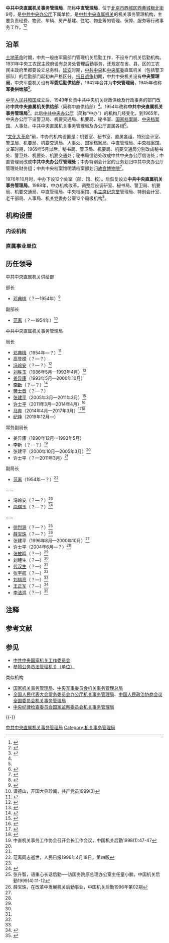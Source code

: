 {{Infobox PRCG
|中共机构名称=中共中央直属机关事务管理局
|标志1=Danghui.svg
|职位1=局长
|人员1=[[纪峥|纪峥]]
|职位2=
|人员2=
|成立时间=
|上级机构=[[中共中央办公厅|中共中央办公厅]]
|机构类型=[[中共中央办公厅|中共中央办公厅]]下属单位
|行政级别=副部级
|组织法规=
|编制人数=
|地址1=[[北京市|北京市]][[西城区|西城区]][[西黄城根北街|西黄城根北街]]9号<ref>{{Cite web|url=http://www.chinagwy.org/html/kszc/gj/201702/42_185938.html|title=2017年国考中央办公厅面试和专业考试公告|accessdate=2018-03-23|date=2017-02-08|publisher=公考资讯网|archive-date=2020-11-04|archive-url=https://web.archive.org/web/20201104101303/http://www.chinagwy.org/html/kszc/gj/201702/42_185938.html|dead-url=no}}</ref>
|邮编1=
|电话1=
|官网1=
|A={{中国国徽}} [[中华人民共和国国务院|国务院]]
|a=[[国家机关事务管理局|国家机关事务管理局]]
|B={{中国军徽}} [[中央军事委员会|中央军委]]
|b=[[中央军委机关事务管理总局|中央军委机关事务管理总局]]
}}

'''中共中央直属机关事务管理局'''，简称'''中直管理局'''，位于[[北京市|北京市]][[西城区|西城区]][[西黄城根北街|西黄城根北街]]9号，是[[中共中央办公厅|中共中央办公厅]]下属单位，是[[中共中央直属机构|中共中央直属机关]]的机关事务管理机构，主要负责经费、物资、车辆、房产基建、住宅、物业等的管理、保障、服务等行政事务工作。<ref name="gonggao">{{Cite web|url=http://www.eol.cn/sydw_7994/20091231/t20091231_436572.shtml|title=中共中央直属机关事务管理局公开招聘|accessdate=2018-03-22|date=2009-12-31|publisher=中国教育在线|archive-date=2020-11-16|archive-url=https://web.archive.org/web/20201116033207/https://www.eol.cn/sydw_7994/20091231/t20091231_436572.shtml|dead-url=no}}</ref><ref>{{Cite web|url=http://mt.sohu.com/20151223/n432328180.shtml|title=2016中共中央直属机关事务管理局事业单位招聘8人|accessdate=2018-03-22|date=2015-12-23|publisher=搜狐|archive-date=2019-05-12|archive-url=https://web.archive.org/web/20190512175630/http://mt.sohu.com/20151223/n432328180.shtml|dead-url=no}}</ref>

==沿革==
[[土地革命|土地革命]]时期，中共一般由军需部门管理机关后勤工作，不设专门机关后勤机构。1931年中央工农民主政府设有总务处管理后勤事务，还规定在省、县、区的工农民主政府里都要设立总务科。[[延安市|延安]]时期，[[中国共产党中央委员会|中共中央]]和[[中央军事委员会|中央军委]]直属机关（包括警卫部队）的后勤部门起初未严格区分。[[中国抗日战争|抗日战争]]初期，中共中央机关设有'''中央管理局'''，中央军委机关设有'''军委后勤供给部'''，1942年合并为'''中央管理局'''，1945年改称'''军委供给部'''<ref name="fangwu">{{Cite web|url=http://www.defence.org.cn/article-13-40207.html|title=就“后勤”工作的认识|accessdate=2018-03-22|date=2006-11-29|publisher=全球防务|archive-date=2018-01-27|archive-url=https://web.archive.org/web/20180127083917/http://www.defence.org.cn/article-13-40207.html|dead-url=no}}</ref>。

[[中华人民共和国|中华人民共和国]]成立后，1949年负责中共中央机关财政供给及行政事务的部门改称'''中共中央直属机关供给部'''（简称中直供给部）<ref name=jianguo/>。1954年改称'''中共中央直属机关事务管理局'''<ref name=fangwu/>。此后[[中共中央办公厅|中共中央办公厅]]（简称“中办”）的机构几经变化，到1965年，中央办公厅下设警卫局、机要交通局、机要局、秘书室、[[中央档案馆|国家档案局]]、[[中央档案馆|中央档案馆]]、人事处，中共中央直属机关事务管理局及办公厅直属各组<ref name="jianguo">{{Cite web|url=http://www.hprc.org.cn/gsw/detail_zzslk.jsp?channelid=75034&record=1633|title=中国共产党组织史资料 第五卷 第一编　中国共产党中央组织机构 第二章　中共中央工作机构|accessdate=2017-11-01|publisher=中华人民共和国国史网|archive-date=2017-11-07|archive-url=https://web.archive.org/web/20171107005412/http://www.hprc.org.cn/gsw/detail_zzslk.jsp?channelid=75034&record=1633|dead-url=no}}</ref>。

“[[文化大革命|文化大革命]]”前，中办的机构设置是：机要室、秘书室、直属各组、特别会计室、警卫局、机要局、机要交通局、人事处、国家档案局、中直管理局、[[中央档案馆|中央档案馆]]。文革时期，1969年5月以后，秘书局、警卫局、机要局、机要交通局分别改成秘书处、警卫处、机要处、机要交通处；秘书局信访处改成中共中央办公厅信访处；中直管理局改成'''中共中央办公厅管理处'''；中办特别会计室的业务划归中共中央办公厅管理处财务组；中共中央档案馆明清档案部划归[[故宫博物院|故宫博物院]]<ref name="wg">{{Cite web|url=http://www.hprc.org.cn/gsw/detail_zzslk.jsp?channelid=75034&record=1875|title=中国共产党组织史资料 第六卷 第一编　中国共产党中央组织机构 第二章　中共中央工作机构|accessdate=2017-11-01|publisher=中华人民共和国国史网|archive-date=2017-11-07|archive-url=https://web.archive.org/web/20171107005920/http://www.hprc.org.cn/gsw/detail_zzslk.jsp?channelid=75034&record=1875|dead-url=no}}</ref>。

1976年10月时，中办下设12个处室（部、馆、校）。后恢复设立'''中共中央直属机关事务管理局'''。1988年，中办机构改革。调整后设调研室、秘书局、警卫局、机要局、机要交通局、中直管理局、中央档案馆、[[毛主席纪念堂|毛主席纪念堂]]管理局、特别会计室、老干部局、人事局、机关党委办公室12个局级机构<ref name="qiliu">{{Cite web|url=http://www.hprc.org.cn/gsw/detail_zzslk.jsp?channelid=75034&record=1978|title=中国共产党组织史资料 第七卷 第一编　中国共产党中央组织机构 第二章　中共中央工作机构|accessdate=2017-11-01|publisher=中华人民共和国国史网|archivedate=2017-11-07|archiveurl=https://web.archive.org/web/20171107005728/http://www.hprc.org.cn/gsw/detail_zzslk.jsp?channelid=75034&record=1978|dead-url=no}}</ref>。

==机构设置==
=== 内设机构 ===
{{columns-list|2|
* 办公室<ref>{{cite web|url=http://www.zgdazxw.com.cn/news/2017-10/25/content_205606.htm|title=忠诚坚守的“档案工匠”|accessdate=2017-10-25|author=郭汝爽|date=2017-09-21|journal=中国档案|issue=总第3121期|page=第四版|archive-date=2020-11-04|archive-url=https://web.archive.org/web/20201104100433/http://www.zgdazxw.com.cn/news/2017-10/25/content_205606.htm|dead-url=no}}</ref><ref name="nv" />
*资产处<ref name=elysmsh/>
*人事处<ref name=elysmsh/>
*政策法规处<ref name="elysmsh">{{Cite web|url=http://gongwuyuan.eol.cn/lxgwy/201407/t20140728_1156322.shtml|title=中央办公厅2014年公开遴选公务员面试公告|accessdate=2018-03-24|date=2014-07-28|publisher=中国教育在线|archive-date=2020-11-08|archive-url=https://web.archive.org/web/20201108074632/https://gongwuyuan.eol.cn/lxgwy/201407/t20140728_1156322.shtml|dead-url=no}}</ref>
* 服务接待办公室<ref>{{Cite journal|title=行政管理视阈下公务接待工作初探|author=陈卫民、李剑|journal=江西社会科学|issue=7|year=2007}}</ref><ref name=elljyw/>
* 财务管理办公室<ref>{{Cite web|url=http://www.xnai.edu.cn/body2015.jsp?id=3320|title=2017年中直机关财务负责人高级业务研修班在我院成功举办|accessdate=2018-03-23|date=2017-11-19|publisher=厦门国家会计学院|archiveurl=https://web.archive.org/web/20180127083932/http://www.xnai.edu.cn/body2015.jsp?id=3320|archivedate=2018-01-27|dead-url=yes}}</ref>
* 行政管理处<ref>{{Cite journal|title=办公用品信息化管理推进节约型机关建设|author=苏国良|journal=中国机关后勤|issue=3|year=2009}}</ref>
* 会计管理处<ref>{{cite web|url=http://money.163.com/13/0502/10/8TS44V4400253B0H.html|title=内部控制——廉洁高效政府的“免疫系统”|accessdate=2018-03-23|date=2013-05-02|publisher=网易|archiveurl=https://web.archive.org/web/20180105233538/http://money.163.com/13/0502/10/8TS44V4400253B0H.html|archivedate=2018-01-05|dead-url=yes}}</ref>
* 基建投资管理处<ref name=nv/><ref name=elljyw/>
* 房地产管理处<ref name="nv">{{Cite web|url=http://www.cwu.edu.cn/zhxw/19718.htm|title=中直管理局领导来校调研|accessdate=2018-03-22|date=2015-11-11|publisher=中华女子学院|archive-date=2019-05-13|archive-url=https://web.archive.org/web/20190513023609/http://www.cwu.edu.cn/zhxw/19718.htm|dead-url=no}}</ref>
*后勤改革与业务指导处<ref>{{Cite web|url=http://news.enorth.com.cn/system/2013/10/16/011378241.shtml|title=2014年国家公考网友点击最热50职位|accessdate=2018-03-23|date=2013-10-16|publisher=北方网|archive-date=2020-11-04|archive-url=https://web.archive.org/web/20201104110915/http://news.enorth.com.cn/system/2013/10/16/011378241.shtml|dead-url=no}}</ref>
*[[新六所|万寿路管理处]]<ref name="elljyw">{{Cite web|url=http://news.sohu.com/20091015/n267382549.shtml|title=2010国考报名人数:中央办公厅(15日)|accessdate=2018-03-23|date=2009-10-15|publisher=搜狐|archive-date=2020-11-04|archive-url=https://web.archive.org/web/20201104072314/http://news.sohu.com/20091015/n267382549.shtml|dead-url=no}}</ref>
*中共中央直属机关人口和计划生育委员会办公室<ref name="sange">{{Cite web|url=http://news.sohu.com/20100824/n274435570.shtml|title=努力做到“三个明确”　推动“三型”中心创建|accessdate=2018-03-23|date=2010-08-24|publisher=搜狐|archive-date=2019-05-13|archive-url=https://web.archive.org/web/20190513181019/http://news.sohu.com/20100824/n274435570.shtml|dead-url=no}}</ref>
*中共中央直属机关爱国卫生运动委员会办公室<ref name=sange/>
* 中共中央直属机关绿化委员会办公室<ref name=sange/><ref>{{cite web|url=http://news.163.com/11/0916/17/7E3C90MF00014JB5.html|title=中直机关30年义务植树491万株|accessdate=2018-03-23|date=2011-09-16|publisher=网易|archive-date=2020-11-08|archive-url=https://web.archive.org/web/20201108073132/https://news.163.com/11/0916/17/7E3C90MF00014JB5.html|dead-url=no}}</ref>
*中共中央直属机关人民防空委员会办公室<ref name=sange/><ref>{{cite web|url=http://mt.sohu.com/20170707/n500336880.shtml|title=北京市民防局跨区联合支援通信演练纪实|accessdate=2013-03-23|author=|date=2017-07-07|publisher=搜狐|archive-date=2020-11-04|archive-url=https://web.archive.org/web/20201104113843/http://mt.sohu.com/20170707/n500336880.shtml|dead-url=no}}</ref>
*中共中央直属机关交通安全委员会办公室<ref name=sange/>
* 中共中央直属机关采购中心<ref>中直机关采购中心明确任务 努力开创集中采购工作新局面，中国政府采购2005年01期</ref>
* 中共中央直属机关审计室<ref name="elljyw" /><ref>{{Cite web|url=http://learning.sohu.com/20081022/n260185925.shtml|title=09公务员报名人数:中央办公厅（22日）|accessdate=2018-03-23|date=2008-10-22|publisher=搜狐|archive-date=2020-11-07|archive-url=https://web.archive.org/web/20201107153408/https://learning.sohu.com/20081022/n260185925.shtml|dead-url=no}}</ref>
* [[中共中央直属机关北戴河服务局|中共中央直属机关北戴河服务局（中共中央直属机关事务管理局北戴河接待办公室）]]<ref>{{cite web|url=http://www.zjkszjzx.com/main/content.php?id=2185|title=中央办公厅中直机关事务管理局北戴河服务局局长刘福亮到校考察选聘实习工作人员|accessdate=2018-03-23|date=2016-03-23|publisher=张家口市职教中心|archive-date=2020-11-04|archive-url=https://web.archive.org/web/20201104130922/http://www.zjkszjzx.com/main/content.php?id=2185|dead-url=no}}</ref>
*机关党委<ref name=maben/>
}}

=== 直属事业单位 ===
{{columns-list|2|
* 中共中央直属机关工程建设服务中心{{noteTag|是中直管理局下属的副局级事业单位，原名中共中央直属机关住房服务中心，主要负责中共中央直属机关职工住宅的集中建设、销售及建设用地征用、管理等工作<ref name=gonggao/><ref name="elyb">{{cite web|url=http://www.shiyebian.net/xinxi/234766.html|title=2018年中共中央直属机关事务管理局招聘事业单位人员公告|accessdate=2018-03-23|date=2017-12-13|publisher=事业单位招聘网|archive-date=2018-01-05|archive-url=https://web.archive.org/web/20180105070239/http://www.shiyebian.net/xinxi/234766.html|dead-url=no}}</ref><ref>{{Cite web|url=http://www.gjsy.gov.cn/djgg/bggg/201612/t20161219_69940.html|title=国家事业单位登记管理局公告|accessdate=2018-03-23|date=2016-12-19|publisher=事业单位在线|archiveurl=https://web.archive.org/web/20170826070452/http://www.gjsy.gov.cn/djgg/bggg/201612/t20161219_69940.html|archivedate=2017-08-26|dead-url=yes}}</ref>。}}
* 中共中央直属机关物业服务中心{{noteTag|是中直管理局下属的副局级事业单位，主要负责中直管理局管辖的住宅小区及中直机关其他物业的管理等工作<ref name=gonggao/><ref name=elyb/>。}}
* 中共中央直属机关住房资金管理中心{{noteTag|是中直管理局下属的正处级事业单位，负责中直机关住房公积金等资金的归集、支取、核算等工作<ref name=gonggao/><ref name=elyb/>。}}
* [[金台饭店|中共中央直属机关招待所（北京金台饭店）]]{{noteTag|是中直管理局下属的副局级事业单位，四星级宾馆，负责承办会议和活动，并且开展对外经营<ref name=gonggao/>。}}
* 中共中央直属机关园林管理办公室{{noteTag|是中直管理局下属的副局级参照公务员法管理事业单位。}}
* 中共中央办公厅机关服务中心（中共中央办公厅机关服务局）<ref name="elyb" /><ref>{{cite web|url=http://www.gjsy.gov.cn/djgg/slgg/201512/t20151228_61753.html|title=国家事业单位登记管理局公告|accessdate=2018-03-23|date=2015-12-28|publisher=事业单位在线|archiveurl=https://web.archive.org/web/20180105011753/http://www.gjsy.gov.cn/djgg/slgg/201512/t20151228_61753.html|archivedate=2018-01-05|dead-url=yes}}</ref>
}}
==历任领导==
;中共中央直属机关供给部
{{col-begin}}
{{col-2}}
;部长
* [[邓典桃|邓典桃]]（？—1954年）<ref>{{Cite web|url=http://www.hprc.org.cn/gsyj/yjjg/zggsyjxh_1/gsnhlw_1/jjgslw/201110/t20111019_162372_2.html|title=中国共产党中央调查部简史|author=沈迈克|date=2015-06-30|publisher=中华人民共和国国史网|accessdate=2018-01-26|archive-date=2018-01-27|archive-url=https://web.archive.org/web/20180127083857/http://www.hprc.org.cn/gsyj/yjjg/zggsyjxh_1/gsnhlw_1/jjgslw/201110/t20111019_162372_2.html|dead-url=no}}</ref>

{{col-2}}
;副部长
*[[范离|范离]]（？—1954年）<ref>谭德山，开国大典珍闻，共产党员1999(3)</ref>
{{col-end}}

;中共中央直属机关事务管理局
{{col-begin}}
{{col-2}}
;局长
* [[邓典桃|邓典桃]]（1954年—？）<ref>{{Cite journal|title=中南海内修缮工程杂忆|author=田恒贵口述、王凡整理|url=http://www.people.com.cn/GB/198221/198819/198860/12713562.html|journal=国家人文历史|issue=16|year=2010|page=44-48|access-date=2016-10-31|archive-date=2017-02-20|archive-url=https://web.archive.org/web/20170220125115/http://www.people.com.cn/GB/198221/198819/198860/12713562.html|dead-url=no}}</ref>
* [[高登榜_(1914年)|高登榜]]（？—？）
* [[冯岭安|冯岭安]]（？—？）<ref name=fengla>{{Cite web|url=http://news.xinhuanet.com/newscenter/2002-11/05/content_618723.htm|title=冯岭安同志逝世|accessdate=2018-03-23|date=2002-11-05|publisher=新华网|archive-date=2017-02-20|archive-url=https://web.archive.org/web/20170220143717/http://news.xinhuanet.com/newscenter/2002-11/05/content_618723.htm|dead-url=no}}</ref>
* [[刘胜玉|刘胜玉]]（1986年5月—1993年4月）<ref>{{Cite web|url=http://politics.people.com.cn/GB/shizheng/252/9667/9684/6569100.html|title=刘胜玉同志简历|accessdate=2018-03-23|publisher=人民网|archive-date=2017-02-20|archive-url=https://web.archive.org/web/20170220125133/http://politics.people.com.cn/GB/shizheng/252/9667/9684/6569100.html|dead-url=no}}</ref>
* [[姜异康|姜异康]]（1993年5月—2000年10月）
* [[李新_(中直管理局)|李新]]（？—？）<ref>{{Cite journal|title=群策群力编好《邓小平后勤思想学习纲要》|author=孙援朝|journal=中国机关后勤|issue=2|year=2002}}</ref>
* [[樊士晋|樊士晋]]（？—？）
* [[张建平_(中直工委)|张建平]]（2005年3月—2011年3月）<ref name=zhangjp>{{Cite web|url=http://cpc.people.com.cn/gbzl/html/130200020.html|title=张建平|accessdate=2018-03-23|publisher=人民网|archiveurl=https://web.archive.org/web/20161031212950/http://cpc.people.com.cn/gbzl/html/130200020.html|archivedate=2016-10-31|dead-url=no}}</ref>
* [[许士平|许士平]]（2011年3月—2014年4月）<ref name=xusp>{{Cite web|url=http://cpc.people.com.cn/gbzl/html/140600002.html|title=许士平|accessdate=2018-03-23|publisher=人民网|archiveurl=https://web.archive.org/web/20161031212753/http://cpc.people.com.cn/gbzl/html/140600002.html|archivedate=2016-10-31|dead-url=no}}</ref>
* [[马奔_(政治人物)|马奔]]（2014年4月—2017年3月）<ref name=maben>{{Cite web|url=http://china.caixin.com/2017-04-25/101082843.html|title=中直管理局局长马奔任中央纪委驻国家卫计委纪检组长|accessdate=2018-03-23|date=2017-04-25|publisher=财新网|archive-date=2020-11-04|archive-url=https://web.archive.org/web/20201104131130/http://china.caixin.com/2017-04-25/101082843.html|dead-url=no}}</ref><ref>{{Cite web|url=http://www.he.xinhuanet.com/zfwq/beidaihe/2014-08/04/c_1111924031.htm|title=《浪淘沙·北戴河》60周年纪念会隆重开办|accessdate=2018-03-23|date=2014-08-04|publisher=新华网|archiveurl=https://web.archive.org/web/20160304132540/http://www.he.xinhuanet.com/zfwq/beidaihe/2014-08/04/c_1111924031.htm|archivedate=2016-03-04|dead-url=yes}}</ref>
*[[纪峥|纪峥]]（2019年12月—）

{{col-2}}
;常务副局长
*姜异康（1990年12月—1993年5月）
*李新（？—？）<ref>中直机关事务工作协会召开会长工作会议，中国机关后勤1998(1):47-47</ref>
*张建平（2000年10月—2005年3月）<ref name=zhangjp/>
*许士平（？—2011年3月）<ref name=xusp/>

;副局长
*[[范离|范离]]（1954年—？）<ref>范离同志逝世，人民日报1996年4月18日，第四版</ref>
……
*冯岭安（？—？）<ref name=fengla/>
*[[曲琪玉|曲琪玉]]（？—？）<ref>{{Cite web|url=http://tv.people.com.cn/GB/177969/185222/11588767.html|title=中南海保镖曲琪玉：毛泽东的第六任警卫处长|accessdate=2018-03-23|date=2010-05-13|publisher=人民网|archive-date=2013-03-19|archive-url=https://web.archive.org/web/20130319080012/http://tv.people.com.cn/GB/177969/185222/11588767.html|dead-url=yes}}</ref>
……
*[[徐烈源|徐烈源]]（？—？）<ref>张升智，语重心长话后勤──访国务院原总理办公室主任童小鹏，中国机关后勤1999(4):11-12</ref>
*[[薛宝珠|薛宝珠]]（？—？）<ref>薛宝珠，在改革中发展机关后勤事业，中国机关后勤1996年第02期</ref>
*张建平（1996年8月—2000年10月）<ref name=zhangjp/>
*许士平（2004年6月—？）<ref name=xusp/>
*[[张放鸣|张放鸣]]（？—）<ref name=elyw/>
*[[刘鲤生|刘鲤生]]（？—）<ref name=elyw/>
*[[代汉生|代汉生]]（？—）<ref name=elyw/>
*[[张宇航|张宇航]]（？—）<ref name=elyw/>
*[[刘福亮|刘福亮]]（？—）<ref name=elyw/>
*[[王正军|王正军]]（？—）<ref name=elyw>{{Cite web|url=http://news.sina.com.cn/c/2015-10-22/doc-ifxizetf7907220.shtml|title=巡视组:中直管理局有领导长期不交流存廉政风险|accessdate=2018-03-23|date=2015-10-22|publisher=新浪|archive-date=2020-11-04|archive-url=https://web.archive.org/web/20201104085242/http://news.sina.com.cn/c/2015-10-22/doc-ifxizetf7907220.shtml|dead-url=no}}</ref>
*[[李洁鸿|李洁鸿]]（？—）<ref>{{Cite web|url=http://www.bucc.cn/news/news/4e2d76f47ba174065c4098865bfc523053174eac4f4f603b4ea46d415ea78c08|title=中直管理局领导到北京住总交流座谈|accessdate=2018-03-23|date=2017-08-14|publisher=北京住总集团|archiveurl=https://web.archive.org/web/20180127004553/http://www.bucc.cn/news/news/4e2d76f47ba174065c4098865bfc523053174eac4f4f603b4ea46d415ea78c08|archivedate=2018-01-27|dead-url=yes}}</ref>
{{col-end}}

== 注释 ==
<references group="註" />
==参考文献==
{{Reflist|30em}}

==参见==
{{Portal box|中国共产党|中华人民共和国|政治}}
* [[中共中央国家机关工作委员会|中共中央国家机关工作委员会]]
* [[参照公务员法管理机关（单位）|参照公务员法管理机关（单位）]]

; 类似机构
* [[国家机关事务管理局|国家机关事务管理局]]、[[中央军事委员会机关事务管理总局|中央军事委员会机关事务管理总局]]
* [[全国人民代表大会常务委员会办公厅机关事务管理局|全国人民代表大会常务委员会办公厅机关事务管理局]]、[[中国人民政治协商会议全国委员会机关事务管理局|中国人民政治协商会议全国委员会机关事务管理局]]
* [[中央纪律检查委员会国家监察委员会机关事务管理局|中央纪律检查委员会国家监察委员会机关事务管理局]]

{{-}}
{{中国共产党的有关信息|中央}}
{{中国共产党中央委员会}}
[[Category:中共中央直属机关事务管理局|]]
[[Category:机关事务管理局|Category:机关事务管理局]]
